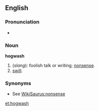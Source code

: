 ==English==

===Pronunciation===
*{{audio|en-us-hogwash.ogg|Audio (US)}}

===Noun===
'''hogwash'''
#(''slang''): foolish talk or writing; [[nonsense]].
#[[swill]].

===Synonyms===
*See [[WikiSaurus:nonsense]]

[[et:hogwash]]